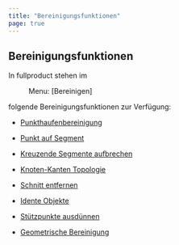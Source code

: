 ```yaml
---
title: "Bereinigungsfunktionen"
page: true
---
```

## Bereinigungsfunktionen

In  <Placeholder>fullproduct</Placeholder> stehen im  <Menu> Menu: [Bereinigen] </Menu>  folgende Bereinigungsfunktionen zur Verf&#252;gung:

- [Punkthaufenbereinigung](../fachschaleeditieren/bereinigen2)

- [Punkt auf Segment](../fachschaleeditieren/bereinigen3)

- [Kreuzende Segmente aufbrechen](../fachschaleeditieren/bereinigen4)

- [Knoten-Kanten Topologie](../fachschaleeditieren/bereinigen5)

- [Schnitt entfernen](../fachschaleeditieren/bereinigen6)

- [Idente Objekte](../fachschaleeditieren/bereinigen7)

- [St&#252;tzpunkte ausd&#252;nnen](../fachschaleeditieren/bereinigen8)

- [Geometrische Bereinigung](../fachschaleeditieren/bereinigen9)



